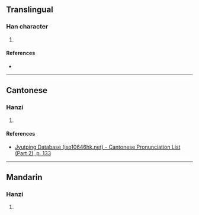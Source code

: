 {{character info/new}}
==Translingual==

===Han character===
{{Han char|rn=75|rad=木|as=18|sn=22|four=42927|canj=DUOB|ids=⿰木巂}}

# {{defn|Han|sort=木18}}

====References====
* {{Han ref|kx=0563.170|dkj=15924|dj=0951.300|hdz=21323.100|uh=6B08|ud=27400|bh=F6E5|bd=63205}}

----

==Cantonese==

===Hanzi===
{{yue-hanzi|jyut=[[wai4]]|y=wai4}}

# {{defn|lang=yue|sort=木18}}

====References====
* [http://www.iso10646hk.net/jp/document/download.jsp Jyutping Database (iso10646hk.net) - Cantonese Pronunciation List (Part 2), p. 133]

----

==Mandarin==

===Hanzi===
{{cmn-hanzi|pin=[[wéi]] ([[wei2]])|wg=wei<sup>2</sup>}}

# {{defn|lang=cmn|sort=木18}}
